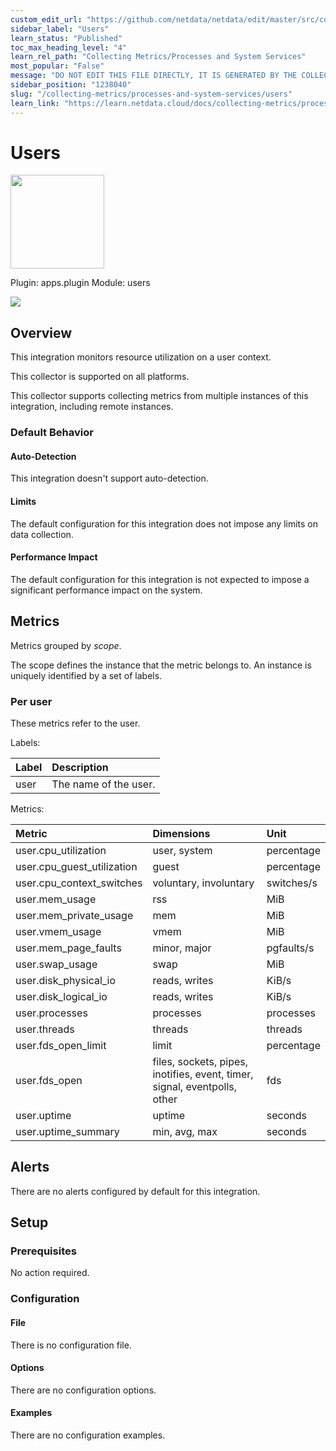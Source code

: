 ```yaml
---
custom_edit_url: "https://github.com/netdata/netdata/edit/master/src/collectors/apps.plugin/metadata.yaml"
sidebar_label: "Users"
learn_status: "Published"
toc_max_heading_level: "4"
learn_rel_path: "Collecting Metrics/Processes and System Services"
most_popular: "False"
message: "DO NOT EDIT THIS FILE DIRECTLY, IT IS GENERATED BY THE COLLECTOR'S metadata.yaml FILE"
sidebar_position: "1238040"
slug: "/collecting-metrics/processes-and-system-services/users"
learn_link: "https://learn.netdata.cloud/docs/collecting-metrics/processes-and-system-services/users"
---
```



# Users


<img src="https://netdata.cloud/img/users.svg" width="150"/>


Plugin: apps.plugin
Module: users

<img src="https://img.shields.io/badge/maintained%20by-Netdata-%2300ab44" />

## Overview

This integration monitors resource utilization on a user context.



This collector is supported on all platforms.

This collector supports collecting metrics from multiple instances of this integration, including remote instances.


### Default Behavior

#### Auto-Detection

This integration doesn't support auto-detection.

#### Limits

The default configuration for this integration does not impose any limits on data collection.

#### Performance Impact

The default configuration for this integration is not expected to impose a significant performance impact on the system.


## Metrics

Metrics grouped by *scope*.

The scope defines the instance that the metric belongs to. An instance is uniquely identified by a set of labels.



### Per user

These metrics refer to the user.

Labels:

| Label      | Description     |
|:-----------|:----------------|
| user | The name of the user. |

Metrics:

| Metric | Dimensions | Unit |
|:------|:----------|:----|
| user.cpu_utilization | user, system | percentage |
| user.cpu_guest_utilization | guest | percentage |
| user.cpu_context_switches | voluntary, involuntary | switches/s |
| user.mem_usage | rss | MiB |
| user.mem_private_usage | mem | MiB |
| user.vmem_usage | vmem | MiB |
| user.mem_page_faults | minor, major | pgfaults/s |
| user.swap_usage | swap | MiB |
| user.disk_physical_io | reads, writes | KiB/s |
| user.disk_logical_io | reads, writes | KiB/s |
| user.processes | processes | processes |
| user.threads | threads | threads |
| user.fds_open_limit | limit | percentage |
| user.fds_open | files, sockets, pipes, inotifies, event, timer, signal, eventpolls, other | fds |
| user.uptime | uptime | seconds |
| user.uptime_summary | min, avg, max | seconds |



## Alerts

There are no alerts configured by default for this integration.


## Setup

### Prerequisites

No action required.

### Configuration

#### File

There is no configuration file.
#### Options



There are no configuration options.

#### Examples
There are no configuration examples.



